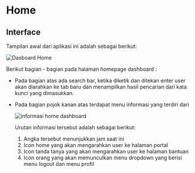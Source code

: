# Home

## Interface

Tampilan awal dari aplikasi ini adalah sebagai berikut:

![Dasboard Home](/dashboard-home.png)

Berikut bagian - bagian pada halaman homepage dashboard :

- Pada bagian atas ada search bar, ketika diketik dan ditekan enter user akan diarahkan ke tab baru dan menampilkan hasil pencarian dari kata kunci yang dimasukkan.
- Pada bagian pojok kanan atas terdapat menu informasi yang terdiri dari

  ![informasi home dashboard](/informasi-home-dashboard.png)

  Urutan informasi tersebut adalah sebagai berikut:

  1. Angka tersebut menunjukkan jam saat ini
  2. Icon home yang akan mengarahkan user ke halaman portal
  3. Icon tanda tanya yang akan mengarahkan user ke halaman bantuan
  4. Icon orang yang akan memunculkan menu dropdown yang berisi menu logout dan menu profil
